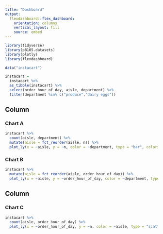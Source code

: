 ```yaml
---
title: "Dashboard"
output: 
  flexdashboard::flex_dashboard:
    orientation: columns
    vertical_layout: fill
    source: embed
---
```


```r
library(tidyverse)
library(p8105.datasets)
library(plotly)
library(flexdashboard)
```

```r
data("instacart")

instacart = 
  instacart %>% 
  as_tibble(instacart) %>% 
  select(order_hour_of_day, aisle, department) %>% 
  filter(department %in% c("produce","dairy eggs"))
```

Column {data-width=500}
-----------------------------------------------------------------------

### Chart A

```r
instacart %>% 
  count(aisle, department) %>% 
  mutate(aisle = fct_reorder(aisle, n)) %>% 
  plot_ly(x = ~aisle, y = ~n, color = ~department, type = "bar", colors = "viridis")
```

### Chart B

```r
instacart %>% 
  mutate(aisle = fct_reorder(aisle, order_hour_of_day)) %>% 
  plot_ly(x = ~aisle, y = ~order_hour_of_day, color = ~department, type = "box", colors = "viridis")
```

Column {data-width=500}
-----------------------------------------------------------------------

### Chart C

```r
instacart %>% 
  count(aisle, order_hour_of_day) %>% 
  plot_ly(x = ~order_hour_of_day, y = ~n, color = ~aisle, type = "scatter", mode = "line", colors = "viridis")
```

